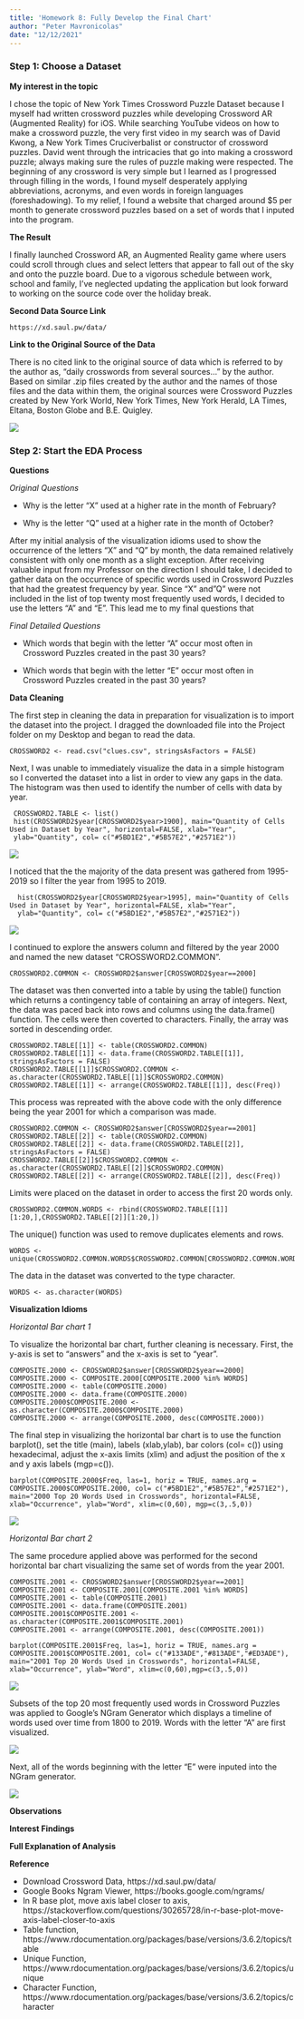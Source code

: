 ```yaml
---
title: 'Homework 8: Fully Develop the Final Chart'
author: "Peter Mavronicolas"
date: "12/12/2021"
---
```

### Step 1: Choose a Dataset

**My interest in the topic**

I chose the topic of New York Times Crossword Puzzle Dataset because I myself had written crossword puzzles while developing Crossword AR (Augmented Reality) for iOS. While searching YouTube videos on how to make a crossword puzzle, the very first video in my search was of David Kwong, a New York Times Cruciverbalist or constructor of crossword puzzles. David went through the intricacies that go into making a crossword puzzle; always making sure the rules of puzzle making were respected. The beginning of any crossword is very simple but I learned as I progressed through filling in the words, I found myself desperately applying abbreviations, acronyms, and even words in foreign languages (foreshadowing). To my relief, I found a website that charged around $5 per month to generate crossword puzzles based on a set of words that I inputed into the program.

**The Result**

I finally launched Crossword AR, an Augmented Reality game where users could scroll through clues and select letters that appear to fall out of the sky and onto the puzzle board. Due to a vigorous schedule between work, school and family, I've neglected updating the application but look forward to working on the source code over the holiday break.

**Second Data Source Link**

    https://xd.saul.pw/data/


**Link to the Original Source of the Data**

There is no cited link to the original source of data which is referred to by the author as, "daily crosswords from several sources..." by the author. Based on similar .zip files created by the author and the names of those files and the data within them, the original sources were Crossword Puzzles created by New York World, New York Times, New York Herald, LA Times, Eltana, Boston Globe and B.E. Quigley.

![](Crossword_Files.png)

### Step 2: Start the EDA Process

**Questions**

*Original Questions*

* Why is the letter "X" used at a higher rate in the month of February?

* Why is the letter "Q" used at a higher rate in the month of October?

After my initial analysis of the visualization idioms used to show the occurrence of the letters "X" and "Q" by month, the data remained relatively consistent with only one month as a slight exception. After receiving valuable input from my Professor on the direction I should take, I decided to gather data on the occurrence of specific words used in Crossword Puzzles that had the greatest frequency by year. Since "X" and"Q" were not included in the list of top twenty most frequently used words, I decided to use the letters "A" and "E". This lead me to my final questions that

*Final Detailed Questions* 

* Which words that begin with the letter "A" occur most often in Crossword Puzzles created in the past 30 years?

* Which words that begin with the letter "E" occur most often in Crossword Puzzles created in the past 30 years?
    
**Data Cleaning**

The first step in cleaning the data in preparation for visualization is to import the dataset into the project. I dragged the downloaded file into the Project folder on my Desktop and began to read the data.

    CROSSWORD2 <- read.csv("clues.csv", stringsAsFactors = FALSE)

Next, I was unable to immediately visualize the data in a simple histogram so I converted the dataset into a list in order to view any gaps in the data. The histogram was then used to identify the number of cells with data by year.

     CROSSWORD2.TABLE <- list()
     hist(CROSSWORD2$year[CROSSWORD2$year>1900], main="Quantity of Cells Used in Dataset by Year", horizontal=FALSE, xlab="Year",     
     ylab="Quantity", col= c("#5BD1E2","#5B57E2","#2571E2"))

![](Histogram_1900-2019.png)

I noticed that the the majority of the data present was gathered from 1995-2019 so I filter the year from 1995 to 2019.

      hist(CROSSWORD2$year[CROSSWORD2$year>1995], main="Quantity of Cells Used in Dataset by Year", horizontal=FALSE, xlab="Year", 
      ylab="Quantity", col= c("#5BD1E2","#5B57E2","#2571E2"))

![](Histogram_1995-2019.png)

I continued to explore the answers column and filtered by the year 2000 and named the new dataset "CROSSWORD2.COMMON".

    CROSSWORD2.COMMON <- CROSSWORD2$answer[CROSSWORD2$year==2000]

The dataset was then converted into a table by using the table() function which returns a contingency table of containing an array of integers. Next, the data was paced back into rows and columns using the data.frame() function. The cells were then coverted to characters. Finally, the array was sorted in descending order.

    CROSSWORD2.TABLE[[1]] <- table(CROSSWORD2.COMMON)
    CROSSWORD2.TABLE[[1]] <- data.frame(CROSSWORD2.TABLE[[1]], stringsAsFactors = FALSE)
    CROSSWORD2.TABLE[[1]]$CROSSWORD2.COMMON <- as.character(CROSSWORD2.TABLE[[1]]$CROSSWORD2.COMMON)
    CROSSWORD2.TABLE[[1]] <- arrange(CROSSWORD2.TABLE[[1]], desc(Freq))

This process was repreated with the above code with the only difference being the year 2001 for which a comparison was made.

    CROSSWORD2.COMMON <- CROSSWORD2$answer[CROSSWORD2$year==2001]
    CROSSWORD2.TABLE[[2]] <- table(CROSSWORD2.COMMON)
    CROSSWORD2.TABLE[[2]] <- data.frame(CROSSWORD2.TABLE[[2]], stringsAsFactors = FALSE)
    CROSSWORD2.TABLE[[2]]$CROSSWORD2.COMMON <- as.character(CROSSWORD2.TABLE[[2]]$CROSSWORD2.COMMON)
    CROSSWORD2.TABLE[[2]] <- arrange(CROSSWORD2.TABLE[[2]], desc(Freq))

Limits were placed on the dataset in order to access the first 20 words only.

    CROSSWORD2.COMMON.WORDS <- rbind(CROSSWORD2.TABLE[[1]][1:20,],CROSSWORD2.TABLE[[2]][1:20,])

The unique() function was used to remove duplicates elements and rows.

    WORDS <- unique(CROSSWORD2.COMMON.WORDS$CROSSWORD2.COMMON[CROSSWORD2.COMMON.WORDS$CROSSWORD2.COMMON!=""])

The data in the dataset was converted to the type character.

    WORDS <- as.character(WORDS)

**Visualization Idioms**

*Horizontal Bar chart 1*

To visualize the horizontal bar chart, further cleaning is necessary. First, the y-axis is set to "answers" and the x-axis is set to "year".

    COMPOSITE.2000 <- CROSSWORD2$answer[CROSSWORD2$year==2000]
    COMPOSITE.2000 <- COMPOSITE.2000[COMPOSITE.2000 %in% WORDS]
    COMPOSITE.2000 <- table(COMPOSITE.2000)
    COMPOSITE.2000 <- data.frame(COMPOSITE.2000)
    COMPOSITE.2000$COMPOSITE.2000 <- as.character(COMPOSITE.2000$COMPOSITE.2000)
    COMPOSITE.2000 <- arrange(COMPOSITE.2000, desc(COMPOSITE.2000))

The final step in visualizing the horizontal bar chart is to use the function barplot(), set the title (main), labels (xlab,ylab), bar colors (col= c()) using hexadecimal, adjust the x-axis limits (xlim) and adjust the position of the x and y axis labels (mgp=c()).

    barplot(COMPOSITE.2000$Freq, las=1, horiz = TRUE, names.arg = COMPOSITE.2000$COMPOSITE.2000, col= c("#5BD1E2","#5B57E2","#2571E2"), 
    main="2000 Top 20 Words Used in Crosswords", horizontal=FALSE, xlab="Occurrence", ylab="Word", xlim=c(0,60), mgp=c(3,.5,0))


![](2000HorizontalBarChart.png)

*Horizontal Bar chart 2*

The same procedure applied above was performed for the second horizontal bar chart visualizing the same set of words from the year 2001.

    COMPOSITE.2001 <- CROSSWORD2$answer[CROSSWORD2$year==2001]
    COMPOSITE.2001 <- COMPOSITE.2001[COMPOSITE.2001 %in% WORDS]
    COMPOSITE.2001 <- table(COMPOSITE.2001)
    COMPOSITE.2001 <- data.frame(COMPOSITE.2001)
    COMPOSITE.2001$COMPOSITE.2001 <- as.character(COMPOSITE.2001$COMPOSITE.2001)
    COMPOSITE.2001 <- arrange(COMPOSITE.2001, desc(COMPOSITE.2001))

    barplot(COMPOSITE.2001$Freq, las=1, horiz = TRUE, names.arg = COMPOSITE.2001$COMPOSITE.2001, col= c("#133ADE","#813ADE","#ED3ADE"), 
    main="2001 Top 20 Words Used in Crosswords", horizontal=FALSE, xlab="Occurrence", ylab="Word", xlim=c(0,60),mgp=c(3,.5,0))

![](2001HorizontalBarChart.png)

Subsets of the top 20 most frequently used words in Crossword Puzzles was applied to Google's NGram Generator which displays a timeline of words used over time from 1800 to 2019. Words with the letter "A" are first visualized.

![](A_Words_1800-2019.jpg)


Next, all of the words beginning with the letter "E" were inputed into the NGram generator.

![](E_words_1800-2019.jpg)


**Observations**


**Interest Findings**


**Full Explanation of Analysis**

**Reference**

* Download Crossword Data, https://xd.saul.pw/data/
* Google Books Ngram Viewer, https://books.google.com/ngrams/
* In R base plot, move axis label closer to axis, https://stackoverflow.com/questions/30265728/in-r-base-plot-move-axis-label-closer-to-axis
* Table function, https://www.rdocumentation.org/packages/base/versions/3.6.2/topics/table
* Unique Function, https://www.rdocumentation.org/packages/base/versions/3.6.2/topics/unique
* Character Function, https://www.rdocumentation.org/packages/base/versions/3.6.2/topics/character
